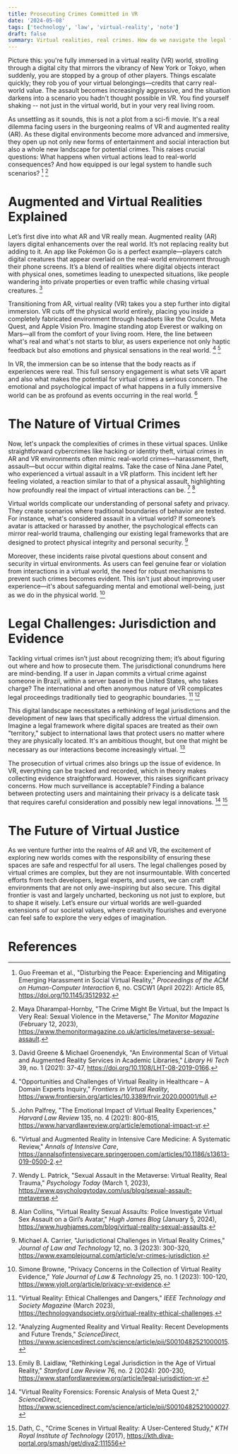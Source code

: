 ```yaml
---
title: Prosecuting Crimes Committed in VR
date: '2024-05-08'
tags: ['technology', 'law', 'virtual-reality', 'note']
draft: false
summary: Virtual realities, real crimes. How do we navigate the legal frontiers of VR assults and thefts? Are we ready?
---
```


Picture this: you're fully immersed in a virtual reality (VR) world, strolling through a digital city that mirrors the vibrancy of New York or Tokyo, when suddenly, you are stopped by a group of other players. Things escalate quickly; they rob you of your virtual belongings—credits that carry real-world value. The assault becomes increasingly aggressive, and the situation darkens into a scenario you hadn't thought possible in VR. You find yourself shaking -- not just in the virtual world, but in your very real living room.

As unsettling as it sounds, this is not a plot from a sci-fi movie. It's a real dilemma facing users in the burgeoning realms of VR and augmented reality (AR). As these digital environments become more advanced and immersive, they open up not only new forms of entertainment and social interaction but also a whole new landscape for potential crimes. This raises crucial questions: What happens when virtual actions lead to real-world consequences? And how equipped is our legal system to handle such scenarios? [^1] [^2]

# Augmented and Virtual Realities Explained

Let’s first dive into what AR and VR really mean. Augmented reality (AR) layers digital enhancements over the real world. It’s not replacing reality but adding to it. An app like Pokémon Go is a perfect example—players catch digital creatures that appear overlaid on the real-world environment through their phone screens. It’s a blend of realities where digital objects interact with physical ones, sometimes leading to unexpected situations, like people wandering into private properties or even traffic while chasing virtual creatures. [^3]

Transitioning from AR, virtual reality (VR) takes you a step further into digital immersion. VR cuts off the physical world entirely, placing you inside a completely fabricated environment through headsets like the Oculus, Meta Quest, and Apple Vision Pro. Imagine standing atop Everest or walking on Mars—all from the comfort of your living room. Here, the line between what's real and what's not starts to blur, as users experience not only haptic feedback but also emotions and physical sensations in the real world. [^4] [^5]

In VR, the immersion can be so intense that the body reacts as if experiences were real. This full sensory engagement is what sets VR apart and also what makes the potential for virtual crimes a serious concern. The emotional and psychological impact of what happens in a fully immersive world can be as profound as events occurring in the real world. [^6]

# The Nature of Virtual Crimes

Now, let's unpack the complexities of crimes in these virtual spaces. Unlike straightforward cybercrimes like hacking or identity theft, virtual crimes in AR and VR environments often mimic real-world crimes—harassment, theft, assault—but occur within digital realms. Take the case of Nina Jane Patel, who experienced a virtual assault in a VR platform. This incident left her feeling violated, a reaction similar to that of a physical assault, highlighting how profoundly real the impact of virtual interactions can be. [^7] [^8]

Virtual worlds complicate our understanding of personal safety and privacy. They create scenarios where traditional boundaries of behavior are tested. For instance, what's considered assault in a virtual world? If someone’s avatar is attacked or harassed by another, the psychological effects can mirror real-world trauma, challenging our existing legal frameworks that are designed to protect physical integrity and personal security. [^9]

Moreover, these incidents raise pivotal questions about consent and security in virtual environments. As users can feel genuine fear or violation from interactions in a virtual world, the need for robust mechanisms to prevent such crimes becomes evident. This isn't just about improving user experience—it's about safeguarding mental and emotional well-being, just as we do in the physical world. [^10]

# Legal Challenges: Jurisdiction and Evidence

Tackling virtual crimes isn’t just about recognizing them; it’s about figuring out where and how to prosecute them. The jurisdictional conundrums here are mind-bending. If a user in Japan commits a virtual crime against someone in Brazil, within a server based in the United States, who takes charge? The international and often anonymous nature of VR complicates legal proceedings traditionally tied to geographic boundaries. [^11] [^12]

This digital landscape necessitates a rethinking of legal jurisdictions and the development of new laws that specifically address the virtual dimension. Imagine a legal framework where digital spaces are treated as their own "territory," subject to international laws that protect users no matter where they are physically located. It's an ambitious thought, but one that might be necessary as our interactions become increasingly virtual. [^13]

The prosecution of virtual crimes also brings up the issue of evidence. In VR, everything can be tracked and recorded, which in theory makes collecting evidence straightforward. However, this raises significant privacy concerns. How much surveillance is acceptable? Finding a balance between protecting users and maintaining their privacy is a delicate task that requires careful consideration and possibly new legal innovations. [^14] [^15]

# The Future of Virtual Justice

As we venture further into the realms of AR and VR, the excitement of exploring new worlds comes with the responsibility of ensuring these spaces are safe and respectful for all users. The legal challenges posed by virtual crimes are complex, but they are not insurmountable. With concerted efforts from tech developers, legal experts, and users, we can craft environments that are not only awe-inspiring but also secure. This digital frontier is vast and largely uncharted, beckoning us not just to explore, but to shape it wisely. Let’s ensure our virtual worlds are well-guarded extensions of our societal values, where creativity flourishes and everyone can feel safe to explore the very edges of imagination.

# References

[^1]: Guo Freeman et al., "Disturbing the Peace: Experiencing and Mitigating Emerging Harassment in Social Virtual Reality," _Proceedings of the ACM on Human-Computer Interaction_ 6, no. CSCW1 (April 2022): Article 85, https://doi.org/10.1145/3512932.

[^2]: Maya Dharampal-Hornby, "The Crime Might Be Virtual, but the Impact Is Very Real: Sexual Violence in the Metaverse," _The Monitor Magazine_ (February 12, 2023), https://www.themonitormagazine.co.uk/articles/metaverse-sexual-assault.

[^3]: David Greene & Michael Groenendyk, "An Environmental Scan of Virtual and Augmented Reality Services in Academic Libraries," _Library Hi Tech_ 39, no. 1 (2021): 37-47, https://doi.org/10.1108/LHT-08-2019-0166.

[^4]: "Opportunities and Challenges of Virtual Reality in Healthcare – A Domain Experts Inquiry," _Frontiers in Virtual Reality_, https://www.frontiersin.org/articles/10.3389/frvir.2020.00001/full.

[^5]: John Palfrey, "The Emotional Impact of Virtual Reality Experiences," _Harvard Law Review_ 135, no. 4 (2021): 800-815, https://www.harvardlawreview.org/article/emotional-impact-vr.

[^6]: "Virtual and Augmented Reality in Intensive Care Medicine: A Systematic Review," _Annals of Intensive Care_, https://annalsofintensivecare.springeropen.com/articles/10.1186/s13613-019-0500-2.

[^7]: Wendy L. Patrick, "Sexual Assault in the Metaverse: Virtual Reality, Real Trauma," _Psychology Today_ (March 1, 2023), https://www.psychologytoday.com/us/blog/sexual-assault-metaverse.

[^8]: Alan Collins, "Virtual Reality Sexual Assaults: Police Investigate Virtual Sex Assault on a Girl’s Avatar," _Hugh James Blog_ (January 5, 2024), https://www.hughjames.com/blog/virtual-reality-sexual-assaults.

[^9]: Michael A. Carrier, "Jurisdictional Challenges in Virtual Reality Crimes," _Journal of Law and Technology_ 12, no. 3 (2023): 300-320, https://www.examplejournal.com/article/vr-crimes-jurisdiction.

[^10]: Simone Browne, "Privacy Concerns in the Collection of Virtual Reality Evidence," _Yale Journal of Law & Technology_ 25, no. 1 (2023): 100-120, https://www.yjolt.org/article/privacy-vr-evidence.

[^11]: "Virtual Reality: Ethical Challenges and Dangers," _IEEE Technology and Society Magazine_ (March 2023), https://technologyandsociety.org/virtual-reality-ethical-challenges.

[^12]: "Analyzing Augmented Reality and Virtual Reality: Recent Developments and Future Trends," _ScienceDirect_, https://www.sciencedirect.com/science/article/pii/S0010482521000015.

[^13]: Emily B. Laidlaw, "Rethinking Legal Jurisdiction in the Age of Virtual Reality," _Stanford Law Review_ 76, no. 2 (2024): 200-230, https://www.stanfordlawreview.org/article/legal-jurisdiction-vr.

[^14]: "Virtual Reality Forensics: Forensic Analysis of Meta Quest 2," _ScienceDirect_, https://www.sciencedirect.com/science/article/pii/S0010482521000027.

[^15]: Dath, C., "Crime Scenes in Virtual Reality: A User-Centered Study," _KTH Royal Institute of Technology_ (2017), https://kth.diva-portal.org/smash/get/diva2:111556
